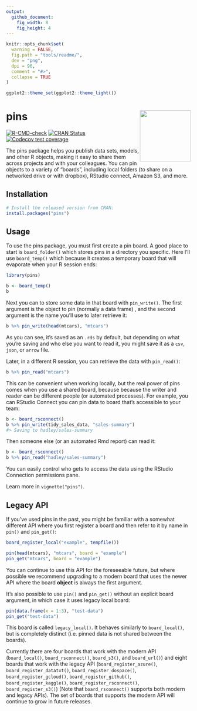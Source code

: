 ```yaml
---
output:
  github_document:
    fig_width: 8
    fig_height: 4
---
```


```r
knitr::opts_chunk$set(
  warning = FALSE,
  fig.path = "tools/readme/", 
  dev = "png",
  dpi = 96,
  comment = "#>",
  collapse = TRUE
)

ggplot2::theme_set(ggplot2::theme_light())
```

# pins <a href='https://pins.rstudio.com'><img src="man/figures/logo.png" align="right" height="139"/></a>

<!-- badges: start -->

[![R-CMD-check](https://github.com/rstudio/pins/workflows/R-CMD-check/badge.svg)](https://github.com/rstudio/pins/actions) [![CRAN Status](https://www.r-pkg.org/badges/version/pins)](https://cran.r-project.org/package=pins) [![Codecov test coverage](https://codecov.io/gh/rstudio/pins/branch/master/graph/badge.svg)](https://codecov.io/gh/rstudio/pins?branch=master)

<!-- badges: end -->

The pins package helps you publish data sets, models, and other R objects, making it easy to share them across projects and with your colleagues.
You can pin objects to a variety of "boards", including local folders (to share on a networked drive or with dropbox), RStudio connect, Amazon S3, and more.

## Installation

```r
# Install the released version from CRAN:
install.packages("pins")
```

## Usage

To use the pins package, you must first create a pin board.
A good place to start is `board_folder()` which stores pins in a directory you specific.
Here I'll use `board_temp()` which because it creates a temporary board that will evaporate when your R session ends:

```r
library(pins)

b <- board_temp()
b
```

Next you can to store some data in that board with `pin_write()`.
The first argument is the object to pin (normally a data frame) , and the second argument is the name you'll use to later retrieve it:

```r
b %>% pin_write(head(mtcars), "mtcars")
```

As you can see, it's saved as an `.rds` by default, but depending on what you're saving and who else you want to read it, you might save it as a `csv`, `json`, or `arrow` file.

Later, in a different R session, you can retrieve the data with `pin_read()`:

```r
b %>% pin_read("mtcars")
```

This can be convenient when working locally, but the real power of pins comes when you use a shared board, because because the writer and reader can be different people (or automated processes).
For example, you can RStudio Connect you can pin data to board that's accessible to your team:

```r
b <- board_rsconnect()
b %>% pin_write(tidy_sales_data, "sales-summary")
#> Saving to hadley/sales-summary
```

Then someone else (or an automated Rmd report) can read it:

```r
b <- board_rsconnect()
b %>% pin_read("hadley/sales-summary")
```

You can easily control who gets to access the data using the RStudio Connection permissions pane.

Learn more in `vignette("pins")`.

## Legacy API

If you've used pins in the past, you might be familiar with a somewhat different API where you first register a board and then refer to it by name in `pin()` and `pin_get()`:

```r
board_register_local("example", tempfile())

pin(head(mtcars), "mtcars", board = "example")
pin_get("mtcars", board = "example")
```

You can continue to use this API for the foreseeable future, but where possible we recommend upgrading to a modern board that uses the newer API where the board **object** is always the first argument.

It's also possible to use `pin()` and `pin_get()` without an explicit board argument, in which case it uses legacy local board:

```r
pin(data.frame(x = 1:3), "test-data")
pin_get("test-data")
```

This board is called `legacy_local()`.
It behaves similarly to `board_local()`, but is completely distinct (i.e. pinned data is not shared between the boards).

Currently there are four boards that work with the modern API (`board_local()`, `board_rsconnect()`, `board_s3()`, and `board_url()`) and eight boards that work with the legacy API (`board_register_azure()`, `board_register_datatxt()`, `board_register_dospace()`, `board_register_gcloud()`, `board_register_github()`, `board_register_kaggle()`, `board_register_rsconnect()`, `board_register_s3()`) (Note that `board_rsconnect()` supports both modern and legacy APIs).
The set of boards that supports the modern API will continue to grow in future releases.
